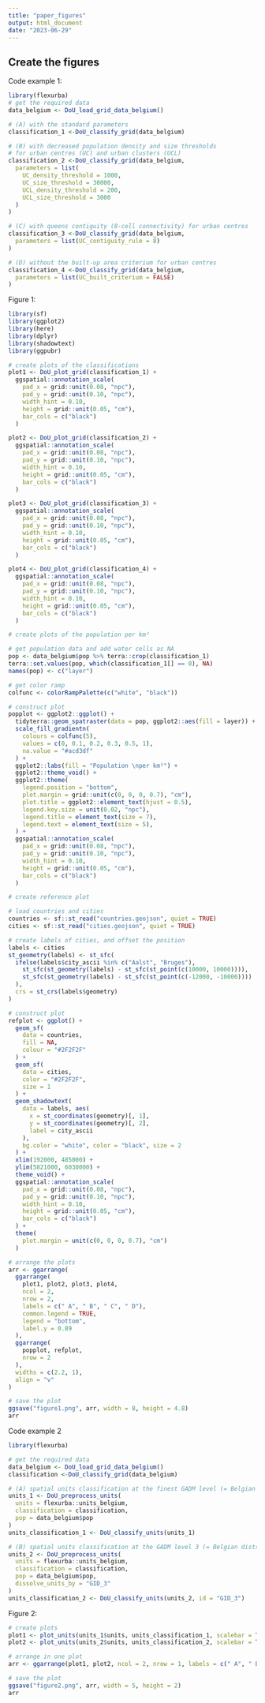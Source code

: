 ```yaml
---
title: "paper_figures"
output: html_document
date: "2023-06-29"
---
```


## Create the figures

Code example 1:

```r
library(flexurba)
# get the required data
data_belgium <- DoU_load_grid_data_belgium()

# (A) with the standard parameters
classification_1 <-DoU_classify_grid(data_belgium)

# (B) with decreased population density and size thresholds
# for urban centres (UC) and urban clusters (UCL)
classification_2 <-DoU_classify_grid(data_belgium,
  parameters = list(
    UC_density_threshold = 1000,
    UC_size_threshold = 30000,
    UCL_density_threshold = 200,
    UCL_size_threshold = 3000
  )
)

# (C) with queens contiguity (8-cell connectivity) for urban centres
classification_3 <-DoU_classify_grid(data_belgium,
  parameters = list(UC_contiguity_rule = 8)
)

# (D) without the built-up area criterium for urban centres
classification_4 <-DoU_classify_grid(data_belgium,
  parameters = list(UC_built_criterium = FALSE)
)
```

Figure 1:

```r
library(sf)
library(ggplot2)
library(here)
library(dplyr)
library(shadowtext)
library(ggpubr)

# create plots of the classifications
plot1 <- DoU_plot_grid(classification_1) +
  ggspatial::annotation_scale(
    pad_x = grid::unit(0.08, "npc"),
    pad_y = grid::unit(0.10, "npc"),
    width_hint = 0.10,
    height = grid::unit(0.05, "cm"),
    bar_cols = c("black")
  )

plot2 <- DoU_plot_grid(classification_2) +
  ggspatial::annotation_scale(
    pad_x = grid::unit(0.08, "npc"),
    pad_y = grid::unit(0.10, "npc"),
    width_hint = 0.10,
    height = grid::unit(0.05, "cm"),
    bar_cols = c("black")
  )

plot3 <- DoU_plot_grid(classification_3) +
  ggspatial::annotation_scale(
    pad_x = grid::unit(0.08, "npc"),
    pad_y = grid::unit(0.10, "npc"),
    width_hint = 0.10,
    height = grid::unit(0.05, "cm"),
    bar_cols = c("black")
  )

plot4 <- DoU_plot_grid(classification_4) +
  ggspatial::annotation_scale(
    pad_x = grid::unit(0.08, "npc"),
    pad_y = grid::unit(0.10, "npc"),
    width_hint = 0.10,
    height = grid::unit(0.05, "cm"),
    bar_cols = c("black")
  )
```

```r
# create plots of the population per km²

# get population data and add water cells as NA
pop <- data_belgium$pop %>% terra::crop(classification_1)
terra::set.values(pop, which(classification_1[] == 0), NA)
names(pop) <- c("layer")

# get color ramp
colfunc <- colorRampPalette(c("white", "black"))

# construct plot
popplot <- ggplot2::ggplot() +
  tidyterra::geom_spatraster(data = pop, ggplot2::aes(fill = layer)) +
  scale_fill_gradientn(
    colours = colfunc(5),
    values = c(0, 0.1, 0.2, 0.3, 0.5, 1),
    na.value = "#acd3df"
  ) +
  ggplot2::labs(fill = "Population \nper km²") +
  ggplot2::theme_void() +
  ggplot2::theme(
    legend.position = "bottom",
    plot.margin = grid::unit(c(0, 0, 0, 0.7), "cm"),
    plot.title = ggplot2::element_text(hjust = 0.5),
    legend.key.size = unit(0.02, "npc"),
    legend.title = element_text(size = 7),
    legend.text = element_text(size = 5),
  ) +
  ggspatial::annotation_scale(
    pad_x = grid::unit(0.08, "npc"),
    pad_y = grid::unit(0.10, "npc"),
    width_hint = 0.10,
    height = grid::unit(0.05, "cm"),
    bar_cols = c("black")
  )
```

```r
# create reference plot

# load countries and cities
countries <- sf::st_read("countries.geojson", quiet = TRUE)
cities <- sf::st_read("cities.geojson", quiet = TRUE)

# create labels of cities, and offset the position
labels <- cities
st_geometry(labels) <- st_sfc(
  ifelse(labels$city_ascii %in% c("Aalst", "Bruges"),
    st_sfc(st_geometry(labels) - st_sfc(st_point(c(10000, 10000)))),
    st_sfc(st_geometry(labels) - st_sfc(st_point(c(-12000, -10000))))
  ),
  crs = st_crs(labels$geometry)
)

# construct plot
refplot <- ggplot() +
  geom_sf(
    data = countries,
    fill = NA,
    colour = "#2F2F2F"
  ) +
  geom_sf(
    data = cities,
    color = "#2F2F2F",
    size = 1
  ) +
  geom_shadowtext(
    data = labels, aes(
      x = st_coordinates(geometry)[, 1],
      y = st_coordinates(geometry)[, 2],
      label = city_ascii
    ),
    bg.color = "white", color = "black", size = 2
  ) +
  xlim(192000, 485000) +
  ylim(5821000, 6030000) +
  theme_void() +
  ggspatial::annotation_scale(
    pad_x = grid::unit(0.08, "npc"),
    pad_y = grid::unit(0.10, "npc"),
    width_hint = 0.10,
    height = grid::unit(0.05, "cm"),
    bar_cols = c("black")
  ) +
  theme(
    plot.margin = unit(c(0, 0, 0, 0.7), "cm")
  )
```

```r
# arrange the plots
arr <- ggarrange(
  ggarrange(
    plot1, plot2, plot3, plot4,
    ncol = 2,
    nrow = 2,
    labels = c(" A", " B", " C", " D"),
    common.legend = TRUE,
    legend = "bottom",
    label.y = 0.89
  ),
  ggarrange(
    popplot, refplot,
    nrow = 2
  ),
  widths = c(2.2, 1),
  align = "v"
)

# save the plot
ggsave("figure1.png", arr, width = 8, height = 4.8)
arr
```

Code example 2

```r
library(flexurba)

# get the required data
data_belgium <- DoU_load_grid_data_belgium()
classification <-DoU_classify_grid(data_belgium)

# (A) spatial units classification at the finest GADM level (= Belgian municipalities)
units_1 <- DoU_preprocess_units(
  units = flexurba::units_belgium,
  classification = classification,
  pop = data_belgium$pop
)
units_classification_1 <- DoU_classify_units(units_1)

# (B) spatial units classification at the GADM level 3 (= Belgian districts)
units_2 <- DoU_preprocess_units(
  units = flexurba::units_belgium,
  classification = classification,
  pop = data_belgium$pop,
  dissolve_units_by = "GID_3"
)
units_classification_2 <- DoU_classify_units(units_2, id = "GID_3")
```

Figure 2:

```r
# create plots
plot1 <- plot_units(units_1$units, units_classification_1, scalebar = TRUE)
plot2 <- plot_units(units_2$units, units_classification_2, scalebar = TRUE)

# arrange in one plot
arr <- ggarrange(plot1, plot2, ncol = 2, nrow = 1, labels = c(" A", " B"), common.legend = TRUE, legend = "bottom", label.y = 1)

# save the plot
ggsave("figure2.png", arr, width = 5, height = 2)
arr
```
